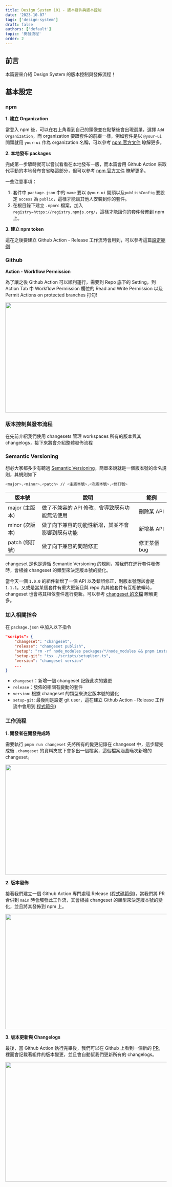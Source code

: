 ```yaml
---
title: Design System 101 - 版本發佈與版本控制
date: '2023-10-07'
tags: ['design-system']
draft: false
authors: ['default']
topic: '開發流程'
order: 2
---
```


<TOCInline toc={props.toc} asDisclosure />

## 前言

本篇要來介紹 Design System 的版本控制與發佈流程！

## 基本設定

### npm

**1. 建立 Organization**

當登入 npm 後，可以在右上角看到自己的頭像並在點擊後會出現選單，選擇 `Add Organization`，而 organization 要跟套件的前綴一樣，例如套件是以 `@your-ui` 開頭就用 `your-ui` 作為 organization 名稱，可以參考 [npm 官方文件](https://docs.npmjs.com/creating-an-organization) 瞭解更多。

**2. 本地發布 packages**

完成第一步驟時就可以嘗試看看在本地發布一版，而本篇會用 Github Action 來取代手動的本地發布會省略這部分，但可以參考 [npm 官方文件](https://docs.npmjs.com/creating-and-publishing-an-org-scoped-package) 瞭解更多。

一些注意事項：

1. 套件中 `package.json` 中的 `name` 要以 `@your-ui` 開頭以及`publishConfig` 要設定 `access` 為 `public`，這樣才能讓其他人安裝到你的套件。
2. 在根目錄下建立 `.npmrc` 檔案，加入 `registry=https://registry.npmjs.org/`，這樣才能讓你的套件發佈到 npm 上。

**3. 建立 npm token**

這在之後要建立 Github Action - Release 工作流時會用到，可以參考這篇[設定範例](https://scribehow.com/shared/How_to_Generate_an_NPM_Access_Token_for_Automation__ZY0B3TR6SM64JxJBvIUnZw)

### Github

**Action - Workflow Permission**

為了讓之後 Github Action 可以順利運行，需要到 Repo 底下的 Setting，到 Action Tab 中 Workflow Permission 欄位的 Read and Write Permission 以及 Permit Actions on protected branches 打勾!

<Image src="https://imgur.com/fMBzUML.png" width="708" height="343" />

### 版本控制與發布流程

在先前介紹我們使用 changesets 管理 workspaces 所有的版本與其 changelogs，接下來將會介紹整體發佈流程

### Semantic Versioning

想必大家都多少有聽過 [Semantic Versioning](https://semver.org/)，簡單來說就是一個版本號的命名規則，其規則如下

```bash
<major>.<minor>.<patch> // <主版本號>.<次版本號>.<修訂號>
```

| 版本號         | 說明                                             | 範例         |
| -------------- | ------------------------------------------------ | ------------ |
| major (主版本) | 做了不兼容的 API 修改，會導致既有功能無法使用    | 刪除某 API   |
| minor (次版本) | 做了向下兼容的功能性新增，其並不會影響到既有功能 | 新增某 API   |
| patch (修訂號) | 做了向下兼容的問題修正                           | 修正某個 bug |

changeset 是也是遵循 Semantic Versioning 的規則，當我們在進行套件發佈時，會根據 changeset 的類型來決定版本號的變化。

當今天一個 `1.0.0` 的組件新增了一個 API 以及錯誤修正，則版本號應該會是 `1.1.1`。又或是當某個套件有重大更新且與 repo 內其他套件有互相依賴時， changeset 也會將其相依套件進行更新。可以參考 [changeset 的文檔](https://github.com/changesets/changesets/blob/main/docs/decisions.md) 瞭解更多。

### 加入相關指令

在 `package.json` 中加入以下指令

```json
"scripts": {
    "changeset": "changeset",
    "release": "changeset publish",
    "setup": "rm -rf node_modules packages/*/node_modules && pnpm install && pnpm build:packages",
    "setup-git": "tsx ./scripts/setupUser.ts",
    "version": "changeset version"
    ...
}
```

- `changeset`：新增一個 changeset 記錄此次的變更
- `release`：發佈的相關有變動的套件
- `version`: 根據 changeset 的類型來決定版本號的變化
- `setup-git`: 最後則是設定 git user，這在建立 Github Action - Release 工作流中會用到 [程式範例](https://github.com/jingsu96/tocino/commit/62b2937afed0ad334a207591ef35ca9f8bf65f6b))

### 工作流程

**1. 開發者在開發完成時**

需要執行 `pnpm run changeset` 先將所有的變更記錄在 changeset 中，這步驟完成後 `.changeset` 的資料夾底下會多出一個檔案，這個檔案涵蓋暪次新增的 changeset。

<Image src="https://imgur.com/b423hLv.png" width="708" height="343" />

**2. 版本發佈**

接著我們建立一個 Github Action 專門處理 Release ([程式碼範例](https://github.com/jingsu96/tocino/blob/main/.github/workflows/release.yml))，當我們將 PR 合併到 `main` 時會觸發此工作流，其會根據 changeset 的類型來決定版本號的變化，並且將其發佈到 npm 上。

<Image src="https://imgur.com/EeikDbd.png" width="708" height="359" />

**3. 版本更新與 Changelogs**

最後，當 Github Action 執行完畢後，我們可以在 Github 上看到一個新的 [PR](https://github.com/jingsu96/tocino/pull/27)，裡面會記載著組件的版本變更，並且會自動幫我們更新所有的 changelogs。

<Image src="https://imgur.com/b4qps42.png" width="708" height="373" />
